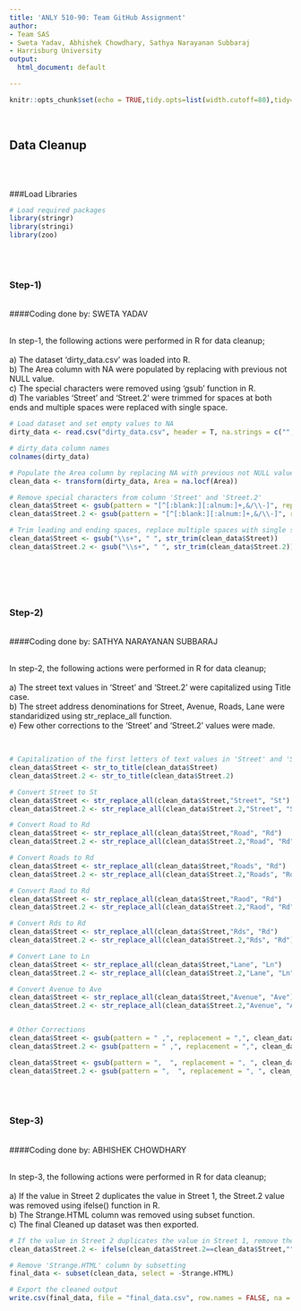 ```yaml
---
title: 'ANLY 510-90: Team GitHub Assignment'
author:
- Team SAS
- Sweta Yadav, Abhishek Chowdhary, Sathya Narayanan Subbaraj
- Harrisburg University
output:
  html_document: default

---
```


```r
knitr::opts_chunk$set(echo = TRUE,tidy.opts=list(width.cutoff=80),tidy=TRUE, warning = FALSE)

```
<br>

## Data Cleanup
<br>
<br>

###Load Libraries

```r

# Load required packages
library(stringr)
library(stringi)
library(zoo)

```
<br>
<br>


### Step-1)
<br>
####Coding done by: SWETA YADAV
<br>
<br>

In step-1, the following actions were performed in R for data cleanup;
<br>
<br>
a) The dataset 'dirty_data.csv' was loaded into R.
<br>
b) The Area column with NA were populated by replacing with previous not NULL value.
<br>
c) The special characters were removed using 'gsub' function in R.
<br>
d) The variables 'Street' and 'Street.2' were trimmed for spaces at both ends and multiple spaces were replaced with single space.
<br>

```r

# Load dataset and set empty values to NA
dirty_data <- read.csv("dirty_data.csv", header = T, na.strings = c("","NA"))

# dirty_data column names
colnames(dirty_data)

# Populate the Area column by replacing NA with previous not NULL value
clean_data <- transform(dirty_data, Area = na.locf(Area))

# Remove special characters from column 'Street' and 'Street.2'
clean_data$Street <- gsub(pattern = "[^[:blank:][:alnum:]+,&/\\-]", replacement = " ", clean_data$Street)
clean_data$Street.2 <- gsub(pattern = "[^[:blank:][:alnum:]+,&/\\-]", replacement = " ", clean_data$Street.2)

# Trim leading and ending spaces, replace multiple spaces with single space
clean_data$Street <- gsub("\\s+", " ", str_trim(clean_data$Street))
clean_data$Street.2 <- gsub("\\s+", " ", str_trim(clean_data$Street.2))




```
<br>
<br>


### Step-2)
<br>
####Coding done by: SATHYA NARAYANAN SUBBARAJ
<br>
<br>

In step-2, the following actions were performed in R for data cleanup;
<br>
<br>
a) The street text values in 'Street' and 'Street.2' were capitalized using Title case.
<br>
b) The street address denominations for Street, Avenue, Roads, Lane were standaridized using str_replace_all function.
<br>
e) Few other corrections to the 'Street' and 'Street.2' values were made.

<br>
```r

# Capitalization of the first letters of text values in 'Street' and 'Street.2'
clean_data$Street <- str_to_title(clean_data$Street)
clean_data$Street.2 <- str_to_title(clean_data$Street.2)

# Convert Street to St
clean_data$Street <- str_replace_all(clean_data$Street,"Street", "St")
clean_data$Street.2 <- str_replace_all(clean_data$Street.2,"Street", "St")

# Convert Road to Rd
clean_data$Street <- str_replace_all(clean_data$Street,"Road", "Rd")
clean_data$Street.2 <- str_replace_all(clean_data$Street.2,"Road", "Rd")

# Convert Roads to Rd
clean_data$Street <- str_replace_all(clean_data$Street,"Roads", "Rd")
clean_data$Street.2 <- str_replace_all(clean_data$Street.2,"Roads", "Rd")

# Convert Raod to Rd
clean_data$Street <- str_replace_all(clean_data$Street,"Raod", "Rd")
clean_data$Street.2 <- str_replace_all(clean_data$Street.2,"Raod", "Rd")

# Convert Rds to Rd
clean_data$Street <- str_replace_all(clean_data$Street,"Rds", "Rd")
clean_data$Street.2 <- str_replace_all(clean_data$Street.2,"Rds", "Rd")

# Convert Lane to Ln
clean_data$Street <- str_replace_all(clean_data$Street,"Lane", "Ln")
clean_data$Street.2 <- str_replace_all(clean_data$Street.2,"Lane", "Ln")

# Convert Avenue to Ave
clean_data$Street <- str_replace_all(clean_data$Street,"Avenue", "Ave")
clean_data$Street.2 <- str_replace_all(clean_data$Street.2,"Avenue", "Ave")


# Other Corrections
clean_data$Street <- gsub(pattern = " ,", replacement = ",", clean_data$Street)
clean_data$Street.2 <- gsub(pattern = " ,", replacement = ",", clean_data$Street.2)

clean_data$Street <- gsub(pattern = ",  ", replacement = ", ", clean_data$Street)
clean_data$Street.2 <- gsub(pattern = ",  ", replacement = ", ", clean_data$Street.2)

```
<br>
<br>

### Step-3)
<br>
####Coding done by: ABHISHEK CHOWDHARY
<br>
<br>

In step-3, the following actions were performed in R for data cleanup;
<br>
<br>
a) If the value in Street 2 duplicates the value in Street 1, the Street.2 value was removed using ifelse() function in R.
<br>
b) The Strange.HTML column was removed using subset function.
<br>
c) The final Cleaned up dataset was then exported.
<br>

```r

# If the value in Street 2 duplicates the value in Street 1, remove the value in Street 2
clean_data$Street.2 <- ifelse(clean_data$Street.2==clean_data$Street,"",clean_data$Street.2)

# Remove 'Strange.HTML' column by subsetting
final_data <- subset(clean_data, select = -Strange.HTML)

# Export the cleaned output
write.csv(final_data, file = "final_data.csv", row.names = FALSE, na = "")

```
<br>
<br>

